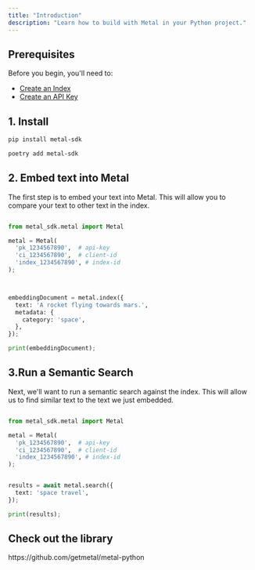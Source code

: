 ```yaml
---
title: "Introduction"
description: "Learn how to build with Metal in your Python project."
---
```


## Prerequisites
Before you begin, you'll need to:
- [Create an Index](/docs/misc-create-index)
- [Create an API Key](/docs/misc-get-keys)

## 1. Install

<CodeGroup>

```bash pip
pip install metal-sdk
```

```bash poetry
poetry add metal-sdk
```

</CodeGroup>

## 2. Embed text into Metal
The first step is to embed your text into Metal. This will allow you to compare your text to other text in the index.

```python

from metal_sdk.metal import Metal

metal = Metal(
  'pk_1234567890',  # api-key
  'ci_1234567890',  # client-id
  'index_1234567890', # index-id
);



embeddingDocument = metal.index({
  text: 'A rocket flying towards mars.',
  metadata: {
    category: 'space',
  },
});

print(embeddingDocument);

```

## 3.Run a Semantic Search
Next, we'll want to run a semantic search against the index. This will allow us to find similar text to the text we just embedded.

```python

from metal_sdk.metal import Metal

metal = Metal(
  'pk_1234567890',  # api-key
  'ci_1234567890',  # client-id
  'index_1234567890', # index-id
);


results = await metal.search({
  text: 'space travel',
});

print(results);

```

## Check out the library

<Card title="Metal Python SDK" icon="github" href="https://github.com/getmetal/metal-python">
  https://github.com/getmetal/metal-python
</Card>
